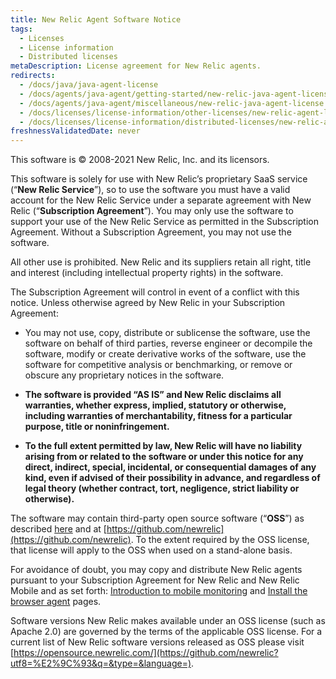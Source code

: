 ```yaml
---
title: New Relic Agent Software Notice
tags:
  - Licenses
  - License information
  - Distributed licenses
metaDescription: License agreement for New Relic agents.
redirects:
  - /docs/java/java-agent-license
  - /docs/agents/java-agent/getting-started/new-relic-java-agent-license
  - /docs/agents/java-agent/miscellaneous/new-relic-java-agent-license
  - /docs/licenses/license-information/other-licenses/new-relic-agent-license
  - /docs/licenses/license-information/distributed-licenses/new-relic-agent-license
freshnessValidatedDate: never
---
```


This software is © 2008-2021 New Relic, Inc. and its licensors.

This software is solely for use with New Relic’s proprietary SaaS service (“**New Relic Service**”), so to use the software you must have a valid account for the New Relic Service under a separate agreement with New Relic (“**Subscription Agreement**”). You may only use the software to support your use of the New Relic Service as permitted in the Subscription Agreement. Without a Subscription Agreement, you may not use the software.

All other use is prohibited. New Relic and its suppliers retain all right, title and interest (including intellectual property rights) in the software.

The Subscription Agreement will control in event of a conflict with this notice. Unless otherwise agreed by New Relic in your Subscription Agreement:

* You may not use, copy, distribute or sublicense the software, use the software on behalf of third parties, reverse engineer or decompile the software, modify or create derivative works of the software, use the software for competitive analysis or benchmarking, or remove or obscure any proprietary notices in the software.

* **The software is provided “AS IS” and New Relic disclaims all warranties, whether express, implied, statutory or otherwise, including warranties of merchantability, fitness for a particular purpose, title or noninfringement.**

* **To the full extent permitted by law, New Relic will have no liability arising from or related to the software or under this notice for any direct, indirect, special, incidental, or consequential damages of any kind, even if advised of their possibility in advance, and regardless of legal theory (whether contract, tort, negligence, strict liability or otherwise).**

The software may contain third-party open source software (“**OSS**”) as described [here](/docs/licenses/product-or-service-licenses) and at [https://github.com/newrelic](https://github.com/newrelic). To the extent required by the OSS license, that license will apply to the OSS when used on a stand-alone basis.

For avoidance of doubt, you may copy and distribute New Relic agents pursuant to your Subscription Agreement for New Relic <InlinePopover type="browser"/> and New Relic Mobile and as set forth: [Introduction to mobile monitoring](/docs/mobile-monitoring/new-relic-mobile/get-started/introduction-mobile-monitoring/) and [Install the browser agent](/docs/browser/new-relic-browser/installation/install-new-relic-browser-agent) pages.

Software versions New Relic makes available under an OSS license (such as Apache 2.0) are governed by the terms of the applicable OSS license. For a current list of New Relic software versions released as OSS please visit [https://opensource.newrelic.com/](https://github.com/newrelic?utf8=%E2%9C%93&q=&type=&language=).
